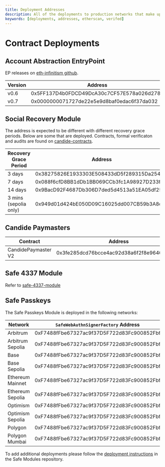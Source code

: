 ```yaml
---
title: Deployment Addresses
description: All of the deployments to production networks that make up all contracts being used to build on Account Abstractions with Candide
keywords: [deployments, addresses, etherscan, verifed]
---
```


# Contract Deployments


<NetworkList />


## Account Abstraction EntryPoint

EP releases on [eth-infinitism github](https://github.com/eth-infinitism/account-abstraction/releases).

| Version               | Address                                    |
| ----------------------| -------------------------------------------|
| v0.6                  | 0x5FF137D4b0FDCD49DcA30c7CF57E578a026d2789 |
| v0.7                  | 0x0000000071727de22e5e9d8baf0edac6f37da032 |

## Social Recovery Module

The address is expected to be different with different recovery grace periods. 
Below are some that are deployed. 
Contracts, formal verificaton and audits are found on [candide-contracts](https://github.com/candidelabs/candide-contracts).

| Recovery Grace Period | Address                                    |
| ----------------------| -------------------------------------------|
| 3 days                | 0x38275826E1933303E508433dD5f289315Da2541c |
| 7 days                | 0x088f6cfD8BB1dDb1BB069CCb3fc1A98927D233f2 |
| 14 days               | 0x9BacD92F4687Db306D7ded5d4513a51EA05df25b |
| 3 mins (sepolia only) | 0x949d01d424bE050D09C16025dd007CB59b3A8c66 |


## Candide Paymasters
| Contract              | Address                                    |
| ----------------------| -------------------------------------------|
| CandidePaymaster V2   | 0x3fe285dcd76bcce4ac92d38a6f2f8e964041e020 |

## Safe 4337 Module

Refer to [safe-4337-module](https://github.com/safe-global/safe-modules-deployments/tree/main/src/assets/safe-4337-module)

## Safe Passkeys

The Safe Passkeys Module is deployed in the following networks:

| Network                      | `SafeWebAuthnSignerFactory` Address        | `DaimoP256Verifier` Address                | `FCLP256Verifier` Address                  |
| ---------------------------- | ------------------------------------------ | ------------------------------------------ | ------------------------------------------ |
| Arbitrum                     | 0xF7488fFbe67327ac9f37D5F722d83Fc900852Fbf | 0xc2b78104907F722DABAc4C69f826a522B2754De4 | 0x445a0683e494ea0c5AF3E83c5159fBE47Cf9e765 |
| Arbitrum Sepolia             | 0xF7488fFbe67327ac9f37D5F722d83Fc900852Fbf | 0xc2b78104907F722DABAc4C69f826a522B2754De4 | 0x445a0683e494ea0c5AF3E83c5159fBE47Cf9e765 |
| Base                         | 0xF7488fFbe67327ac9f37D5F722d83Fc900852Fbf | 0xc2b78104907F722DABAc4C69f826a522B2754De4 | 0x445a0683e494ea0c5AF3E83c5159fBE47Cf9e765 |
| Base Sepolia                 | 0xF7488fFbe67327ac9f37D5F722d83Fc900852Fbf | 0xc2b78104907F722DABAc4C69f826a522B2754De4 | 0x445a0683e494ea0c5AF3E83c5159fBE47Cf9e765 |
| Ethereum Mainnet             | 0xF7488fFbe67327ac9f37D5F722d83Fc900852Fbf | 0xc2b78104907F722DABAc4C69f826a522B2754De4 | 0x445a0683e494ea0c5AF3E83c5159fBE47Cf9e765 |
| Ethereum Sepolia             | 0xF7488fFbe67327ac9f37D5F722d83Fc900852Fbf | 0xc2b78104907F722DABAc4C69f826a522B2754De4 | 0x445a0683e494ea0c5AF3E83c5159fBE47Cf9e765 |
| Optimism                     | 0xF7488fFbe67327ac9f37D5F722d83Fc900852Fbf | 0xc2b78104907F722DABAc4C69f826a522B2754De4 | 0x445a0683e494ea0c5AF3E83c5159fBE47Cf9e765 |
| Optimism Sepolia             | 0xF7488fFbe67327ac9f37D5F722d83Fc900852Fbf | 0xc2b78104907F722DABAc4C69f826a522B2754De4 | 0x445a0683e494ea0c5AF3E83c5159fBE47Cf9e765 |
| Polygon                      | 0xF7488fFbe67327ac9f37D5F722d83Fc900852Fbf | 0xc2b78104907F722DABAc4C69f826a522B2754De4 | 0x445a0683e494ea0c5AF3E83c5159fBE47Cf9e765 |
| Polygon Mumbai               | 0xF7488fFbe67327ac9f37D5F722d83Fc900852Fbf | 0xc2b78104907F722DABAc4C69f826a522B2754De4 | 0x445a0683e494ea0c5AF3E83c5159fBE47Cf9e765 |

To add additional deployments please follow the [deployment instructions](https://github.com/safe-global/safe-modules/tree/main/modules/passkey#deploy) in the Safe Modules repository.